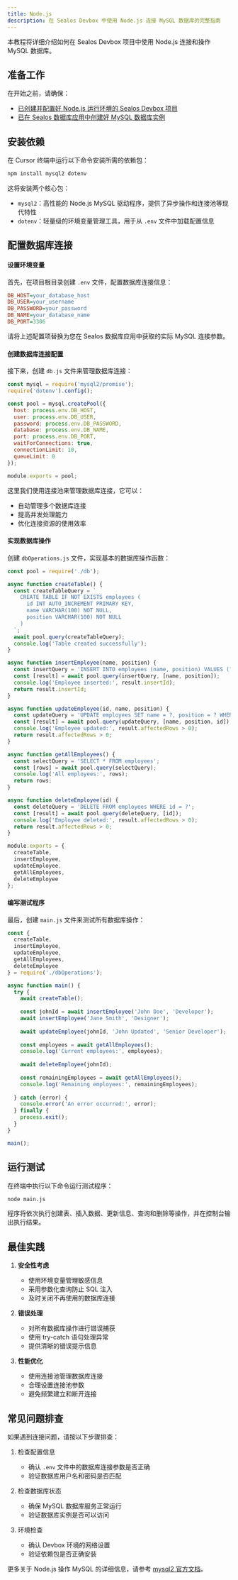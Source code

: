 ```yaml
---
title: Node.js
description: 在 Sealos Devbox 中使用 Node.js 连接 MySQL 数据库的完整指南
---
```


本教程将详细介绍如何在 Sealos Devbox 项目中使用 Node.js 连接和操作 MySQL 数据库。

## 准备工作

在开始之前，请确保：

- [已创建并配置好 Node.js 运行环境的 Sealos Devbox 项目](/docs/guides/fundamentals/create-a-project)
- [已在 Sealos 数据库应用中创建好 MySQL 数据库实例](./)

## 安装依赖

在 Cursor 终端中运行以下命令安装所需的依赖包：

```bash
npm install mysql2 dotenv
```

这将安装两个核心包：

- `mysql2`：高性能的 Node.js MySQL 驱动程序，提供了异步操作和连接池等现代特性
- `dotenv`：轻量级的环境变量管理工具，用于从 `.env` 文件中加载配置信息

## 配置数据库连接

<div className='steps [&_h4]:step'>

#### 设置环境变量

首先，在项目根目录创建 `.env` 文件，配置数据库连接信息：

```ini title=".env"
DB_HOST=your_database_host
DB_USER=your_username
DB_PASSWORD=your_password
DB_NAME=your_database_name
DB_PORT=3306
```

请将上述配置项替换为您在 Sealos 数据库应用中获取的实际 MySQL 连接参数。

#### 创建数据库连接配置

接下来，创建 `db.js` 文件来管理数据库连接：

```javascript title="db.js"
const mysql = require('mysql2/promise');
require('dotenv').config();

const pool = mysql.createPool({
  host: process.env.DB_HOST,
  user: process.env.DB_USER,
  password: process.env.DB_PASSWORD,
  database: process.env.DB_NAME,
  port: process.env.DB_PORT,
  waitForConnections: true,
  connectionLimit: 10,
  queueLimit: 0
});

module.exports = pool;
```

这里我们使用连接池来管理数据库连接，它可以：
- 自动管理多个数据库连接
- 提高并发处理能力
- 优化连接资源的使用效率

#### 实现数据库操作

创建 `dbOperations.js` 文件，实现基本的数据库操作函数：

```javascript title="dbOperations.js"
const pool = require('./db');

async function createTable() {
  const createTableQuery = `
    CREATE TABLE IF NOT EXISTS employees (
      id INT AUTO_INCREMENT PRIMARY KEY,
      name VARCHAR(100) NOT NULL,
      position VARCHAR(100) NOT NULL
    )
  `;
  await pool.query(createTableQuery);
  console.log('Table created successfully');
}

async function insertEmployee(name, position) {
  const insertQuery = 'INSERT INTO employees (name, position) VALUES (?, ?)';
  const [result] = await pool.query(insertQuery, [name, position]);
  console.log('Employee inserted:', result.insertId);
  return result.insertId;
}

async function updateEmployee(id, name, position) {
  const updateQuery = 'UPDATE employees SET name = ?, position = ? WHERE id = ?';
  const [result] = await pool.query(updateQuery, [name, position, id]);
  console.log('Employee updated:', result.affectedRows > 0);
  return result.affectedRows > 0;
}

async function getAllEmployees() {
  const selectQuery = 'SELECT * FROM employees';
  const [rows] = await pool.query(selectQuery);
  console.log('All employees:', rows);
  return rows;
}

async function deleteEmployee(id) {
  const deleteQuery = 'DELETE FROM employees WHERE id = ?';
  const [result] = await pool.query(deleteQuery, [id]);
  console.log('Employee deleted:', result.affectedRows > 0);
  return result.affectedRows > 0;
}

module.exports = {
  createTable,
  insertEmployee,
  updateEmployee,
  getAllEmployees,
  deleteEmployee
};
```

#### 编写测试程序

最后，创建 `main.js` 文件来测试所有数据库操作：

```javascript title="main.js"
const {
  createTable,
  insertEmployee,
  updateEmployee,
  getAllEmployees,
  deleteEmployee
} = require('./dbOperations');

async function main() {
  try {
    await createTable();
    
    const johnId = await insertEmployee('John Doe', 'Developer');
    await insertEmployee('Jane Smith', 'Designer');
    
    await updateEmployee(johnId, 'John Updated', 'Senior Developer');
    
    const employees = await getAllEmployees();
    console.log('Current employees:', employees);
    
    await deleteEmployee(johnId);
    
    const remainingEmployees = await getAllEmployees();
    console.log('Remaining employees:', remainingEmployees);
    
  } catch (error) {
    console.error('An error occurred:', error);
  } finally {
    process.exit();
  }
}

main();
```

</div>

## 运行测试

在终端中执行以下命令运行测试程序：

```bash
node main.js
```

程序将依次执行创建表、插入数据、更新信息、查询和删除等操作，并在控制台输出执行结果。

## 最佳实践

1. **安全性考虑**
   - 使用环境变量管理敏感信息
   - 采用参数化查询防止 SQL 注入
   - 及时关闭不再使用的数据库连接

2. **错误处理**
   - 对所有数据库操作进行错误捕获
   - 使用 try-catch 语句处理异常
   - 提供清晰的错误提示信息

3. **性能优化**
   - 使用连接池管理数据库连接
   - 合理设置连接池参数
   - 避免频繁建立和断开连接

## 常见问题排查

如果遇到连接问题，请按以下步骤排查：

1. 检查配置信息
   - 确认 `.env` 文件中的数据库连接参数是否正确
   - 验证数据库用户名和密码是否匹配

2. 检查数据库状态
   - 确保 MySQL 数据库服务正常运行
   - 验证数据库实例是否可以访问

3. 环境检查
   - 确认 Devbox 环境的网络设置
   - 验证依赖包是否正确安装

更多关于 Node.js 操作 MySQL 的详细信息，请参考 [mysql2 官方文档](https://github.com/sidorares/node-mysql2)。